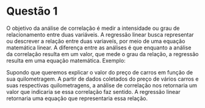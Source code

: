 # Questão 1

O objetivo da análise de correlação é medir a intensidade ou grau de relacionamento entre duas variáveis. A regressão linear busca representar ou descrever a relação entre duas variaveís, por meio de uma equação matemática linear. A diferença entre as análises é que enquanto a análise da correlação resulta em um valor, que mede o grau da relação, a regressão resulta em uma equação matemática.
Exemplo:

Supondo que queremos explicar o valor do preço de carros em função de sua quilometragem. A partir de dados coletados do preço de vários carros e suas respectivas quilometragens, a análise de correlação nos retornaria um valor que indicaria se essa correlação faz sentido. A regressão linear retornaria uma equação que representaria essa relação.

